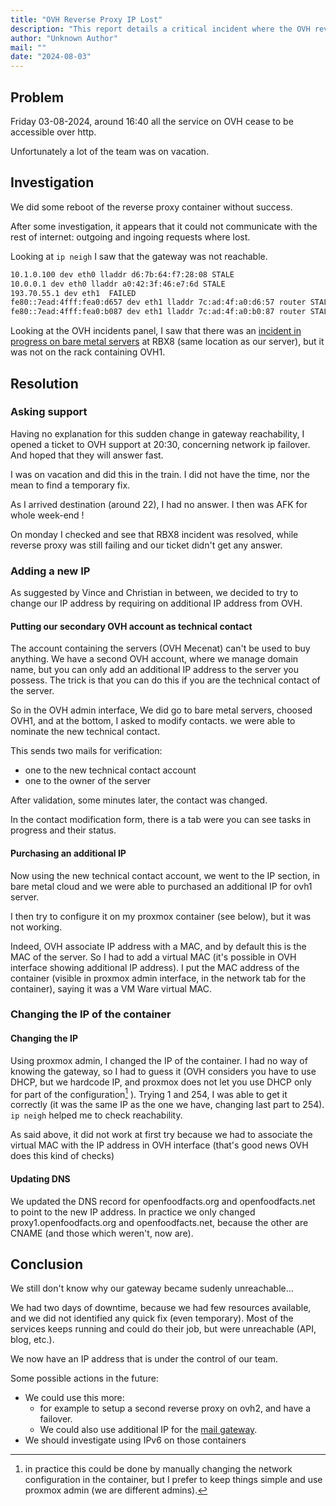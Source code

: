 ```yaml
---
title: "OVH Reverse Proxy IP Lost"
description: "This report details a critical incident where the OVH reverse proxy lost its IP connectivity, leading to service downtime. It covers the investigation, the process of acquiring and configuring a new IP address, and lessons learned regarding network resilience and team resource availability."
author: "Unknown Author"
mail: ""
date: "2024-08-03"
---
```


## Problem

Friday 03-08-2024, around 16:40 all the service on OVH cease to be accessible over http.

Unfortunately a lot of the team was on vacation.

## Investigation

We did some reboot of the reverse proxy container without success.

After some investigation, it appears that it could not communicate with the rest of internet:
outgoing and ingoing requests where lost.

Looking at `ip neigh` I saw that the gateway was not reachable.

```bash
10.1.0.100 dev eth0 lladdr d6:7b:64:f7:28:08 STALE
10.0.0.1 dev eth0 lladdr a0:42:3f:46:e7:6d STALE
193.70.55.1 dev eth1  FAILED
fe80::7ead:4fff:fea0:d657 dev eth1 lladdr 7c:ad:4f:a0:d6:57 router STALE
fe80::7ead:4fff:fea0:b087 dev eth1 lladdr 7c:ad:4f:a0:b0:87 router STALE
```

Looking at the OVH incidents panel,
I saw that there was an [incident in progress on bare metal servers](https://bare-metal-servers.status-ovhcloud.com/) at RBX8 (same location as our server),
but it was not on the rack containing OVH1.

## Resolution

### Asking support

Having no explanation for this sudden change in gateway reachability,
I opened a ticket to OVH support at 20:30, concerning network ip failover.
And hoped that they will answer fast.

I was on vacation and did this in the train.
I did not have the time, nor the mean to find a temporary fix.

As I arrived destination (around 22), I had no answer.
I then was AFK for whole week-end !

On monday I checked and see that RBX8 incident was resolved,
while reverse proxy was still failing and our ticket didn't get any answer.

### Adding a new IP

As suggested by Vince and Christian in between, we decided to try to change our IP address by requiring on additional IP address from OVH.

#### Putting our secondary OVH account as technical contact

The account containing the servers (OVH Mecenat) can't be used to buy anything.
We have a second OVH account, where we manage domain name,
but you can only add an additional IP address to the server you possess.
The trick is that you can do this if you are the technical contact of the server.

So in the OVH admin interface, We did go to bare metal servers, choosed OVH1, and at the bottom,
I asked to modify contacts. we were able to nominate the new technical contact.

This sends two mails for verification:

- one to the new technical contact account
- one to the owner of the server

After validation, some minutes later, the contact was changed.

In the contact modification form, there is a tab were you can see tasks in progress and their status.

#### Purchasing an additional IP

Now using the new technical contact account, we went to the IP section, in bare metal cloud
and we were able to purchased an additional IP for ovh1 server.

I then try to configure it on my proxmox container (see below), but it was not working.

Indeed, OVH associate IP address with a MAC, and by default this is the MAC of the server.
So I had to add a virtual MAC (it's possible in OVH interface showing additional IP address).
I put the MAC address of the container (visible in proxmox admin interface, in the network tab for the container),
saying it was a VM Ware virtual MAC.

### Changing the IP of the container

#### Changing the IP

Using proxmox admin, I changed the IP of the container.
I had no way of knowing the gateway, so I had to guess it (OVH considers you have to use DHCP, but we hardcode IP, and proxmox does not let you use DHCP only for part of the configuration[^proxmox_dhcp_gateway] ).
Trying 1 and 254, I was able to get it correctly (it was the same IP as the one we have, changing last part to 254).
`ip neigh` helped me to check reachability.

As said above, it did not work at first try because we had to associate the virtual MAC with the IP address in OVH interface
(that's good news OVH does this kind of checks)

[^proxmox_dhcp_gateway]:
    in practice this could be done by manually changing the network configuration in the container,
    but I prefer to keep things simple and use proxmox admin (we are different admins).

#### Updating DNS

We updated the DNS record for openfoodfacts.org and openfoodfacts.net to point to the new IP address.
In practice we only changed proxy1.openfoodfacts.org and openfoodfacts.net, because the other are CNAME
(and those which weren't, now are).

## Conclusion

We still don't know why our gateway became sudenly unreachable…

We had two days of downtime, because we had few resources available, and we did not identified any quick fix (even temporary).
Most of the services keeps running and could do their job, but were unreachable (API, blog, etc.).

We now have an IP address that is under the control of our team.

Some possible actions in the future:

- We could use this more:
  - for example to setup a second reverse proxy on ovh2, and have a failover.
  - We could also use additional IP for the [mail gateway](/docs/Infra/services/mail).
- We should investigate using IPv6 on those containers
